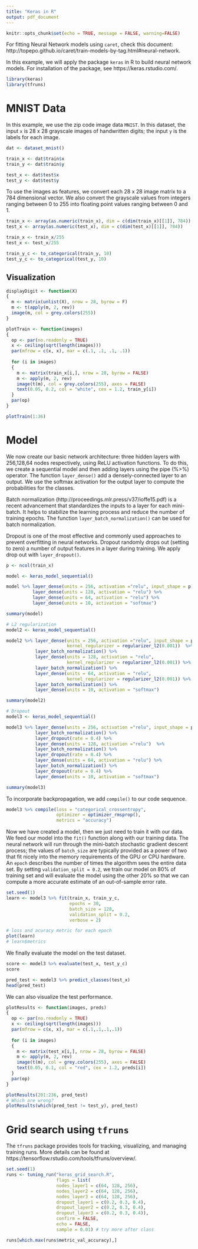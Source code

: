 ```yaml
---
title: "Keras in R"
output: pdf_document
---
```


```r
knitr::opts_chunk$set(echo = TRUE, message = FALSE, warning=FALSE)
```

For fitting Neural Network models using `caret`, check this document: http://topepo.github.io/caret/train-models-by-tag.html#neural-network.

In this example, we will apply the package `keras` in R to build neural network models. For installation of the package, see https://keras.rstudio.com/.

```r
library(keras)
library(tfruns) 
```

# MNIST Data

In this example, we use the zip code image data `MNIST`. In this dataset, the input `x` is 28 x 28 grayscale images of handwritten digits; the input `y` is the labels for each image.

```r
dat <- dataset_mnist()

train_x <- dat$train$x
train_y <- dat$train$y

test_x <- dat$test$x
test_y <- dat$test$y
```

To use the images as features, we convert each 28 x 28 image matrix to a 784 dimensional vector. We also convert the grayscale values from integers ranging between 0 to 255 into floating point values ranging between 0 and 1. 

```r
train_x <- array(as.numeric(train_x), dim = c(dim(train_x)[[1]], 784))
test_x <- array(as.numeric(test_x), dim = c(dim(test_x)[[1]], 784))

train_x <- train_x/255
test_x <- test_x/255

train_y_c <- to_categorical(train_y, 10)
test_y_c <- to_categorical(test_y, 10)
```

## Visualization

```r
displayDigit <- function(X)
{  
  m <- matrix(unlist(X), nrow = 28, byrow = F)  
  m <- t(apply(m, 2, rev))  
  image(m, col = grey.colors(255))
} 

plotTrain <- function(images)
{
  op <- par(no.readonly = TRUE)
  x <- ceiling(sqrt(length(images)))
  par(mfrow = c(x, x), mar = c(.1, .1, .1, .1))
  
  for (i in images)
  { 
    m <- matrix(train_x[i,], nrow = 28, byrow = FALSE)
    m <- apply(m, 2, rev)
    image(t(m), col = grey.colors(255), axes = FALSE)
    text(0.05, 0.2, col = "white", cex = 1.2, train_y[i])
  }
  par(op) 
}

plotTrain(1:36)
```

# Model
We now create our basic network architecture: three hidden layers with 256,128,64 nodes respectively, using ReLU activation functions. To do this, we create a sequential model and then adding layers using the pipe (%>%) operator. The function `layer_dense()` add a densely-connected layer to an output. We use the softmax activation for the output layer to compute the probabilities for the classes. 

Batch normalization (http://proceedings.mlr.press/v37/ioffe15.pdf) is a recent advancement that standardizes the inputs to a layer for each mini-batch. It helps to stabilize the learning process and reduce the number of training epochs. The function `layer_batch_normalization()` can be used for batch normalization.

Dropout is one of the most effective and commonly used approaches to prevent overfitting in neural networks. Dropout randomly drops out (setting to zero) a number of output features in a layer during training. We apply drop out with `layer_dropout()`.



```r
p <- ncol(train_x)

model <- keras_model_sequential()

model %>% layer_dense(units = 256, activation ="relu", input_shape = p)  %>%
          layer_dense(units = 128, activation = "relu") %>%
          layer_dense(units = 64, activation = "relu") %>%
          layer_dense(units = 10, activation = "softmax") 

summary(model)

# L2 regularization 
model2 <- keras_model_sequential()

model2 %>% layer_dense(units = 256, activation ="relu", input_shape = p,
                       kernel_regularizer = regularizer_l2(0.001))  %>%
           layer_batch_normalization() %>%
           layer_dense(units = 128, activation = "relu",
                       kernel_regularizer = regularizer_l2(0.001)) %>%
           layer_batch_normalization() %>%
           layer_dense(units = 64, activation = "relu",
                       kernel_regularizer = regularizer_l2(0.001)) %>%
           layer_batch_normalization() %>%
           layer_dense(units = 10, activation = "softmax") 

summary(model2)

# Dropout 
model3 <- keras_model_sequential()

model3 %>% layer_dense(units = 256, activation ="relu", input_shape = p)  %>%
           layer_batch_normalization() %>%
           layer_dropout(rate = 0.4) %>%
           layer_dense(units = 128, activation ="relu")  %>%
           layer_batch_normalization() %>%
           layer_dropout(rate = 0.4) %>%
           layer_dense(units = 64, activation = "relu") %>%
           layer_batch_normalization() %>%
           layer_dropout(rate = 0.4) %>%
           layer_dense(units = 10, activation = "softmax") 

summary(model3)
```

To incorporate backpropagation, we add `compile()` to our code sequence. 

```r
model3 %>% compile(loss = "categorical_crossentropy",
                   optimizer = optimizer_rmsprop(), 
                   metrics = "accuracy")
```

Now we have created a model, then we just need to train it with our data. We feed our model into the `fit()` function along with our training data. The neural network will run through the mini-batch stochastic gradient descent process; the values of `batch_size` are typically provided as a power of two that fit nicely into the memory requirements of the GPU or CPU hardware. An `epoch` describes the number of times the algorithm sees the entire data set. By setting `validation_split = 0.2`, we train our model on 80% of training set and will evaluate the model using the other 20% so that we can compute a more accurate estimate of an out-of-sample error rate.

```r
set.seed(1)
learn <- model3 %>% fit(train_x, train_y_c, 
                        epochs = 30, 
                        batch_size = 128,
                        validation_split = 0.2,
                        verbose = 2) 

# loss and acuracy metric for each epoch 
plot(learn)
# learn$metrics 
```


We finally evaluate the model on the test dataset.

```r
score <- model3 %>% evaluate(test_x, test_y_c)
score 

pred_test <- model3 %>% predict_classes(test_x)
head(pred_test)
```

We can also visualize the test performance.

```r
plotResults <- function(images, preds)
{
  op <- par(no.readonly = TRUE)
  x <- ceiling(sqrt(length(images)))
  par(mfrow = c(x, x), mar = c(.1,.1,.1,.1))
  
  for (i in images)
  {
    m <- matrix(test_x[i,], nrow = 28, byrow = FALSE)
    m <- apply(m, 2, rev)
    image(t(m), col = grey.colors(255), axes = FALSE)
    text(0.05, 0.1, col = "red", cex = 1.2, preds[i])
  }
  par(op)
}

plotResults(201:236, pred_test)
# Which are wrong?
plotResults(which(pred_test != test_y), pred_test)
```


# Grid search using `tfruns`

The `tfruns` package provides tools for tracking, visualizing, and managing training runs. More details can be found at https://tensorflow.rstudio.com/tools/tfruns/overview/.

```r
set.seed(1)
runs <- tuning_run("keras_grid_search.R", 
                   flags = list(
                   nodes_layer1 = c(64, 128, 256),
                   nodes_layer2 = c(64, 128, 256),
                   nodes_layer3 = c(64, 128, 256),
                   dropout_layer1 = c(0.2, 0.3, 0.4),
                   dropout_layer2 = c(0.2, 0.3, 0.4),
                   dropout_layer3 = c(0.2, 0.3, 0.4)),
                   confirm = FALSE,
                   echo = FALSE,
                   sample = 0.01) # try more after class

runs[which.max(runs$metric_val_accuracy),] 
```
